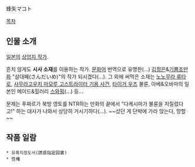蜂矢マコト

[[목차]]

== 인물 소개 ==
[[일본]]의 [[상업지 작가]].

흔치 않게도 '''시사 소재'''를 이용하는 작가. [[문화어]] 번역으로 유명한(...) [[김정은]]&[[기쁨조]]만화 "삼대째(さんだいめ)"의 작가 되시겠다(...). 그 외에 써먹은 소재는 [[노노무라 류타로]], [[사무라고우치 마모루 고스트라이터 기용 사건]], [[타이거 우즈]] 불륜, 아베&오바마의 일본인 메이드&힐러리 [[스와핑]](...) 등... 

문제는 푸짜르가 북방 영토를 NTR하는 만화의 끝에서 "다케시마가 불륜을 저질렀다고!" 하는 대사가 나와서 상당히 거시기하다(...). ~~섰던 게 단박에 가라 앉는다, 망할~~

== 작품 일람 ==
 * 유혹지정도서(誘惑指定図書)
 * 性権
